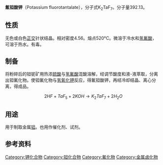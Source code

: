 {{Refimprove|time=2022-02-14T02:51:27+00:00}}
{{Chembox
| Verifiedfields = changed
| Watchedfields = changed
| verifiedrevid = 444634516
| ImageFile = K2TaF7.png
| ImageSize =240
| IUPACName = Dipotassium heptafluorotantalate
| SystematicName = Dipotassium heptafluorotantalum(2-)
| OtherNames = 七氟合钽酸钾
|Section1={{Chembox Identifiers
| CASNo_Ref = {{cascite|correct|??}}
| CASNo = 16924-00-8
| ChemSpiderID_Ref = {{chemspidercite|changed|chemspider}}
| ChemSpiderID = 28541740
| EC_number = 240-986-1
| PubChem = 28146
| SMILES = F[Ta-2](F)(F)(F)(F)(F)F.[K+].[K+]
| InChI = 1S/7FH.2K.Ta/h7*1H;;;/q;;;;;;;2*+1;+5/p-7}}
|Section2={{Chembox Properties
| Formula = K<sub>2</sub>[TaF<sub>7</sub>]
| MolarMass = 392.13
| Appearance = 白色固体
| Density = 4.56 g/mL（25 °C）
| MeltingPtC = 630-820
| MeltingPt_notes = 
| BoilingPt = 
| pKa = 
| Solubility = 0.5 g/100 mL (15 °C)<ref name=Brauer>Handbook of Preparative Inorganic Chemistry, 2nd Ed. Edited by G. Brauer, Academic Press, 1963, NY. Vol. 1. p. 256.</ref>}}
|Section7={{Chembox Hazards
| ExternalSDS = 
| MainHazards = 
| NFPA-H = 
| NFPA-F = 
| NFPA-R = 
| NFPA-S = 
| LD50 = 110 mg/kg（大鼠，口服）
| PEL = 
| GHSPictograms = {{GHS06}}{{GHS07}}
| GHSSignalWord = Danger
| HPhrases = {{H-phrases|301|315|319|331|335}}
| PPhrases = {{P-phrases|261|264|270|271|280|301+310|302+352|304+340|305+351+338|311|312|321|330|332+313|337+313|362|403+233|405|501}}
 }}
}}
'''氟钽酸钾'''（Potassium fluorotantalate），分子式K<sub>2</sub>TaF<sub>7</sub>。分子量392.13。

==性质==
无色或白色[[正交晶系|正交]]针状结晶。相对密度4.56。熔点520°C。微溶于冷水和[[氢氟酸|氢氟酸]]，可溶于热水。有毒。

==制备==
将粉碎后的钽铌矿用热浓[[硫酸|硫酸]]与[[氢氟酸|氢氟酸]]混酸溶解，经调节酸度和液-液萃取，分离出钽氟化物。使钽氟化物与[[氢氧化钾|氢氧化钾]]反应，得氟钽酸钾，再经冷却结晶、离心分离，得成品。
:<math>\ 2HF+TaF_5+2KOH\rightarrow K_2TaF_7+2H_2O</math>

==用途==
用于制取金属[[钽|钽]]。也用作催化剂、试剂。

==参考资料==
{{reflist}}
{{钽化合物}}
[[Category:钾化合物|Category:钾化合物]]
[[Category:钽化合物|Category:钽化合物]]
[[Category:氟化物|Category:氟化物]]
[[Category:金属卤化物|Category:金属卤化物]]
